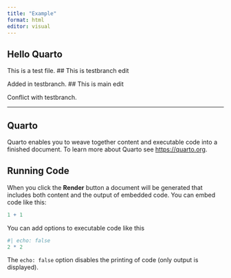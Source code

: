 ```yaml
---
title: "Example"
format: html
editor: visual
---
```

## Hello Quarto

This is a test file.
## This is testbranch edit

Added in testbranch.
## This is main edit

Conflict with testbranch.

---

## Quarto

Quarto enables you to weave together content and executable code into a finished document. To learn more about Quarto see <https://quarto.org>.

## Running Code

When you click the **Render** button a document will be generated that includes both content and the output of embedded code. You can embed code like this:

```r
1 + 1
```

You can add options to executable code like this

```r
#| echo: false
2 * 2
```

The `echo: false` option disables the printing of code (only output is displayed).
